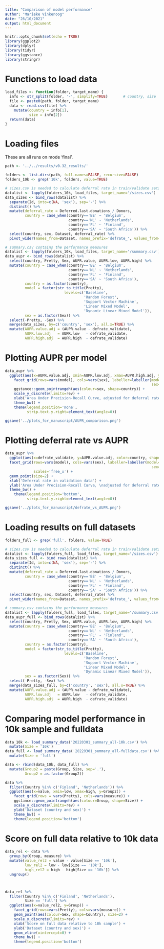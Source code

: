 ```yaml
---
title: "Comparison of model performance"
author: "Marieke Vinkenoog"
date: "26/10/2021"
output: html_document
---
```


```r
knitr::opts_chunk$set(echo = TRUE)
library(ggplot2)
library(dplyr)
library(tidyr)
library(ggstance)
library(stringr)
```

# Functions to load data 
```r
load_files <- function(folder, target_name) {
  info <- str_split(folder, '-', simplify=TRUE)       # country, size
  file <- paste0(path, folder, target_name)
  data <- read.csv(file) %>%
    mutate(country = info[1],
           size = info[2])
  return(data)
}
```

# Loading files 
These are all runs on mode 'final'.

```r
path <- '../../results/v0.32_results/'

folders <- list.dirs(path, full.names=FALSE, recursive=FALSE)
folders_10k <- grep('10k', folders, value=TRUE)

# sizes.csv is needed to calculate deferral rate in train/validate sets
datalist <- lapply(folders_10k, load_files, target_name='/sizes.csv')
data_sizes <- bind_rows(datalist) %>%
  separate(Id, into=c(NA, 'sex'), sep='-') %>%
  distinct() %>%
  mutate(deferral_rate = Deferred.last.donations / Donors,
         country = case_when(country=='BE' ~ 'Belgium',
                             country=='NL' ~ 'Netherlands',
                             country=='FL' ~ 'Finland',
                             country=='SA' ~ 'South Africa')) %>%
  select(country, sex, Dataset, deferral_rate) %>%
  pivot_wider(names_from=Dataset, names_prefix='defrate_', values_from=deferral_rate)

# summary.csv contains the performance measures
datalist <- lapply(folders_10k, load_files, target_name='/summary.csv')
data_aupr <- bind_rows(datalist) %>%
  select(country, Pretty, Sex, AUPR.value, AUPR.low, AUPR.high) %>%
  mutate(country = case_when(country=='BE' ~ 'Belgium',
                             country=='NL' ~ 'Netherlands',
                             country=='FL' ~ 'Finland',
                             country=='SA' ~ 'South Africa'),
         country = as.factor(country),
         model = factor(str_to_title(Pretty), 
                           levels=c('Baseline',
                                    'Random Forest',
                                    'Support Vector Machine',
                                    'Linear Mixed Model',
                                    'Dynamic Linear Mixed Model')),
         sex = as.factor(Sex)) %>%
  select(-Pretty, -Sex) %>%
  merge(data_sizes, by=c('country', 'sex'), all.x=TRUE) %>%
  mutate(AUPR.value.adj = (AUPR.value - defrate_validate),
         AUPR.low.adj   = AUPR.low   - defrate_validate,
         AUPR.high.adj  = AUPR.high  - defrate_validate)
```

# Plotting AUPR per model

```r
data_aupr %>% 
  ggplot(aes(x=AUPR.value.adj, xmin=AUPR.low.adj, xmax=AUPR.high.adj, y=country)) +
    facet_grid(rows=vars(model), cols=vars(sex), labeller=labeller(model=label_wrap_gen(10),
                                                                   sex=str_to_title)) +
    ggstance::geom_pointrangeh(aes(colour=sex, shape=country)) +
    scale_y_discrete(limits=rev) +
    xlab('Area Under Precision-Recall Curve, adjusted for deferral rate') +
    theme_bw() +
    theme(legend.position='none',
          strip.text.y.right=element_text(angle=0))

ggsave('../plots_for_manuscript/AUPR_comparison.png')
```
# Plotting deferral rate vs AUPR 

```r
data_aupr %>%
  ggplot(aes(x=defrate_validate, y=AUPR.value.adj, color=country, shape=country)) +
  facet_grid(rows=vars(model), cols=vars(sex), labeller=labeller(model=label_wrap_gen(10),
                                                                   sex=capitalize),
             scales='free_x') +
  geom_point(size=2) +
  xlab('Deferral rate in validation data') +
  ylab('Area Under Precision-Recall Curve, \nadjusted for deferral rate') +
  theme_bw() +
    theme(legend.position='bottom',
          strip.text.y.right=element_text(angle=0))

ggsave('../plots_for_manuscript/defrate_vs_AUPR.png')
```

# Loading results on full datasets

```r
folders_full <- grep('full', folders, value=TRUE)

# sizes.csv is needed to calculate deferral rate in train/validate sets
datalist <- lapply(folders_full, load_files, target_name='/sizes.csv')
data_sizes_full <- bind_rows(datalist) %>%
  separate(Id, into=c(NA, 'sex'), sep='-') %>%
  distinct() %>%
  mutate(deferral_rate = Deferred.last.donations / Donors,
         country = case_when(country=='BE' ~ 'Belgium',
                             country=='NL' ~ 'Netherlands',
                             country=='FL' ~ 'Finland',
                             country=='SA' ~ 'South Africa')) %>%
  select(country, sex, Dataset, deferral_rate) %>%
  pivot_wider(names_from=Dataset, names_prefix='defrate_', values_from=deferral_rate)

# summary.csv contains the performance measures
datalist <- lapply(folders_full, load_files, target_name='/summary.csv')
data_aupr_full <- bind_rows(datalist) %>%
  select(country, Pretty, Sex, AUPR.value, AUPR.low, AUPR.high) %>%
  mutate(country = case_when(country=='BE' ~ 'Belgium',
                             country=='NL' ~ 'Netherlands',
                             country=='FL' ~ 'Finland',
                             country=='SA' ~ 'South Africa'),
         country = as.factor(country),
         model = factor(str_to_title(Pretty), 
                           levels=c('Baseline',
                                    'Random Forest',
                                    'Support Vector Machine',
                                    'Linear Mixed Model',
                                    'Dynamic Linear Mixed Model')),
         sex = as.factor(Sex)) %>%
  select(-Pretty, -Sex) %>%
  merge(data_sizes_full, by=c('country', 'sex'), all.x=TRUE) %>%
  mutate(AUPR.value.adj = (AUPR.value - defrate_validate),
         AUPR.low.adj   = AUPR.low   - defrate_validate,
         AUPR.high.adj  = AUPR.high  - defrate_validate)
```







# Comparing model performance in 10k sample and fulldata

```r
data_10k <- load_summary_data('20220301_summary_all-10k.csv') %>%
  mutate(Size = '10k')
data_full <- load_summary_data('20220301_summary_all-fulldata.csv') %>%
  mutate(Size = 'full')

data <- rbind(data_10k, data_full) %>%
  mutate(Group2 = paste(Group, Size, sep='.'),
         Group2 = as.factor(Group2))

data %>% 
  filter(Country %in% c('Finland', 'Netherlands')) %>%
  ggplot(aes(x=value, xmin=low, xmax=high, y=Group2)) +
    facet_grid(rows = vars(Pretty), cols=vars(measure)) +
    ggstance::geom_pointrangeh(aes(colour=Group, shape=Size)) +
    scale_y_discrete(limits=rev) +
    ylab('Dataset (country and sex)') +
    theme_bw() +
    theme(legend.position='bottom')


```

# Score on full data relative to 10k data

```r
data_rel <- data %>%
  group_by(Group, measure) %>%
  mutate(value_rel2 = value - value[Size == '10k'],
         low_rel2 = low - low[Size == '10k'],
         high_rel2 = high - high[Size == '10k']) %>%
  ungroup()



data_rel %>% 
  filter(Country %in% c('Finland', 'Netherlands'),
         Size == 'full') %>%
  ggplot(aes(x=value_rel2, y=Group)) +
    facet_grid(rows=vars(Pretty), cols=vars(measure)) +
    geom_point(aes(colour=Sex, shape=Country), size=2) +
    scale_y_discrete(limits=rev) +
    xlab('Score on full data relative to 10k sample') +
    ylab('Dataset (country and sex)') +
    geom_vline(xintercept=0) +
    theme_bw() +
    theme(legend.position='bottom')
```




































